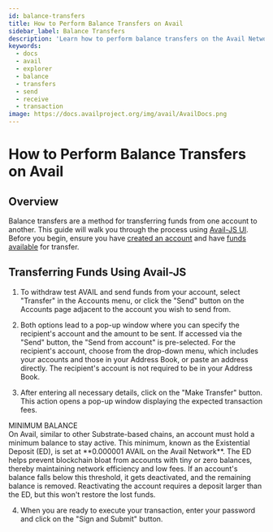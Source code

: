 ```yaml
---
id: balance-transfers
title: How to Perform Balance Transfers on Avail
sidebar_label: Balance Transfers
description: 'Learn how to perform balance transfers on the Avail Network.'
keywords:
  - docs
  - avail
  - explorer
  - balance
  - transfers
  - send
  - receive
  - transaction
image: https://docs.availproject.org/img/avail/AvailDocs.png
---
```


# How to Perform Balance Transfers on Avail

## Overview

Balance transfers are a method for transferring funds from one account to another. This guide will walk you through the process using [<ins>Avail-JS UI</ins>](https://explorer.avail.so/). Before you begin, ensure you have [<ins>created an account</ins>](/docs/end-user-guide/accounts) and have [<ins>funds available</ins>](/docs/end-user-guide/faucet) for transfer.


## Transferring Funds Using Avail-JS

1. To withdraw test AVAIL and send funds from your account, select "Transfer" in the Accounts menu, or click the "Send" button on the Accounts page adjacent to the account you wish to send from.

2. Both options lead to a pop-up window where you can specify the recipient's account and the amount to be sent. If accessed via the "Send" button, the "Send from account" is pre-selected. For the recipient's account, choose from the drop-down menu, which includes your accounts and those in your Address Book, or paste an address directly. The recipient's account is not required to be in your Address Book.

3. After entering all necessary details, click on the "Make Transfer" button. This action opens a pop-up window displaying the expected transaction fees.

<Callout type="info">
MINIMUM BALANCE<br/>
On Avail, similar to other Substrate-based chains, an account must hold a minimum balance to stay active. This minimum, known as the Existential Deposit (ED), is set at **0.000001 AVAIL on the Avail Network**. The ED helps prevent blockchain bloat from accounts with tiny or zero balances, thereby maintaining network efficiency and low fees. If an account's balance falls below this threshold, it gets deactivated, and the remaining balance is removed. Reactivating the account requires a deposit larger than the ED, but this won't restore the lost funds.
</Callout>

4. When you are ready to execute your transaction, enter your password and click on the "Sign and Submit" button.
